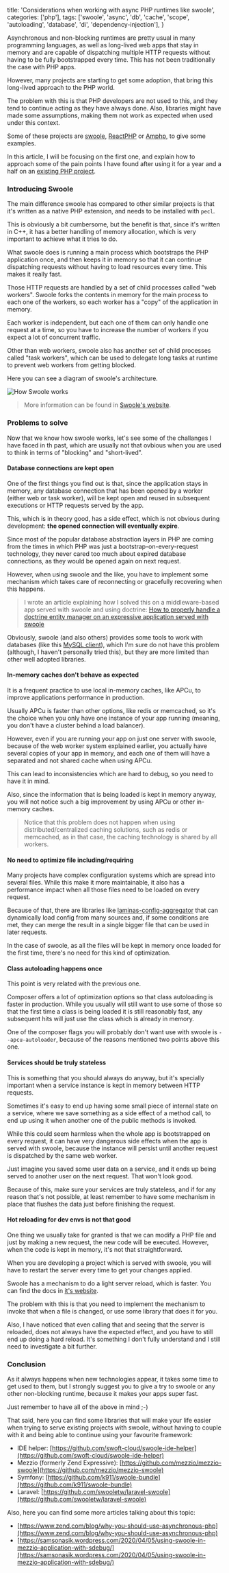   title: 'Considerations when working with async PHP runtimes like swoole',
  categories: ['php'],
  tags: ['swoole', 'async', 'db', 'cache', 'scope', 'autoloading', 'database', 'di', 'dependency-injection'],
}

Asynchronous and non-blocking runtimes are pretty usual in many programming languages, as well as long-lived web apps that stay in memory and are capable of dispatching multiple HTTP requests without having to be fully bootstrapped every time. This has not been traditionally the case with PHP apps. 

However, many projects are starting to get some adoption, that bring this long-lived approach to the PHP world.

The problem with this is that PHP developers are not used to this, and they tend to continue acting as they have always done. Also, libraries might have made some assumptions, making them not work as expected when used under this context.

Some of these projects are [swoole](https://www.swoole.co.uk), [ReactPHP](https://reactphp.org/) or [Amphp](https://amphp.org/), to give some examples.

In this article, I will be focusing on the first one, and explain how to approach some of the pain points I have found after using it for a year and a half on an [existing PHP project](https://github.com/shlinkio/shlink).

### Introducing Swoole

The main difference swoole has compared to other similar projects is that it's written as a native PHP extension, and needs to be installed with `pecl`.

This is obviously a bit cumbersome, but the benefit is that, since it's written in C++, it has a better handling of memory allocation, which is very important to achieve what it tries to do.

What swoole does is running a main process which bootstraps the PHP application once, and then keeps it in memory so that it can continue dispatching requests without having to load resources every time. This makes it really fast.

Those HTTP requests are handled by a set of child processes called "web workers". Swoole forks the contents in memory for the main process to each one of the workers, so each worker has a "copy" of the application in memory.

Each worker is independent, but each one of them can only handle one request at a time, so you have to increase the number of workers if you expect a lot of concurrent traffic.

Other than web workers, swoole also has another set of child processes called "task workers", which can be used to delegate long tasks at runtime to prevent web workers from getting blocked.

Here you can see a diagram of swoole's architecture.

![How Swoole works](https://www.swoole.co.uk/images/how-swoole-works.png)

> More information can be found in [Swoole's website](https://www.swoole.co.uk/how-it-works).

### Problems to solve

Now that we know how swoole works, let's see some of the challanges I have faced in th past, which are usually not that ovbious when you are used to think in terms of "blocking" and "short-lived".

#### Database connections are kept open

One of the first things you find out is that, since the application stays in memory, any database connection that has been opened by a worker (either web or task worker), will be kept open and reused in subsequent executions or HTTP requests served by the app.

This, which is in theory good, has a side effect, which is not obvious during development: **the opened connection will eventually expire**.

Since most of the popular database abstraction layers in PHP are coming from the times in which PHP was just a bootstrap-on-every-request technology, they never cared too much about expired database connections, as they would be opened again on next request.

However, when using swoole and the like, you have to implement some mechanism which takes care of reconnecting or gracefully recovering when this happens.

> I wrote an article explaining how I solved this on a middleware-based app served with swoole and using doctrine: [How to properly handle a doctrine entity manager on an expressive application served with swoole](/2019/11/04/how-to-properly-handle-a-doctrine-entity-manager-on-an-expressive-application-served-with-swoole/)

Obviously, swoole (and also others) provides some tools to work with databases (like this [MySQL client](https://www.swoole.co.uk/docs/modules/swoole-async-mysql-client)), which I'm sure do not have this problem (although, I haven't personally tried this), but they are more limited than other well adopted libraries.

#### In-memory caches don't behave as expected

It is a frequent practice to use local in-memory caches, like APCu, to improve applications performance in production.

Usually APCu is faster than other options, like redis or memcached, so it's the choice when you only have one instance of your app running (meaning, you don't have a cluster behind a load balancer).

However, even if you are running your app on just one server with swoole, because of the web worker system explained earlier, you actually have several copies of your app in memory, and each one of them will have a separated and not shared cache when using APCu.

This can lead to inconsistencies which are hard to debug, so you need to have it in mind.

Also, since the information that is being loaded is kept in memory anyway, you will not notice such a big improvement by using APCu or other in-memory caches.

> Notice that this problem does not happen when using distributed/centralized caching solutions, such as redis or memcached, as in that case, the caching technology is shared by all workers.

#### No need to optimize file including/requiring

Many projects have complex configuration systems which are spread into several files. While this make it more maintainable, it also has a performance impact when all those files need to be loaded on every request.

Because of that, there are libraries like [laminas-config-aggregator](https://github.com/laminas/laminas-config-aggregator) that can dynamically load config from many sources and, if some conditions are met, they can merge the result in a single bigger file that can be used in later requests.

In the case of swoole, as all the files will be kept in memory once loaded for the first time, there's no need for this kind of optimization.

#### Class autoloading happens once

This point is very related with the previous one.

Composer offers a lot of optimization options so that class autoloading is faster in production. While you usually will still want to use some of those so that the first time a class is being loaded it is still reasonably fast, any subsequent hits will just use the class which is already in memory.

One of the composer flags you will probably don't want use with swoole is `--apcu-autoloader`, because of the reasons mentioned two points above this one.

#### Services should be truly stateless

This is something that you should always do anyway, but it's specially important when a service instance is kept in memory between HTTP requests.

Sometimes it's easy to end up having some small piece of internal state on a service, where we save something as a side effect of a method call, to end up using it when another one of the public methods is invoked.

While this could seem harmless when the whole app is bootstrapped on every request, it can have very dangerous side effects when the app is served with swoole, because the instance will persist until another request is dispatched by the same web worker.

Just imagine you saved some user data on a service, and it ends up being served to another user on the next request. That won't look good.

Because of this, make sure your services are truly stateless, and if for any reason that's not possible, at least remember to have some mechanism in place that flushes the data just before finishing the request.

#### Hot reloading for dev envs is not that good

One thing we usually take for granted is that we can modify a PHP file and just by making a new request, the new code will be executed. However, when the code is kept in memory, it's not that straightforward.

When you are developing a project which is served with swoole, you will have to restart the server every time to get your changes applied.

Swoole has a mechanism to do a light server reload, which is faster. You can find the docs in [it's website](https://www.swoole.co.uk/docs/modules/swoole-server-reload).

The problem with this is that you need to implement the mechanism to invoke that when a file is changed, or use some library that does it for you.

Also, I have noticed that even calling that and seeing that the server is reloaded, does not always have the expected effect, and you have to still end up doing a hard reload. It's something I don't fully understand and I still need to investigate a bit further.

### Conclusion

As it always happens when new technologies appear, it takes some time to get used to them, but I strongly suggest you to give a try to swoole or any other non-blocking runtime, because it makes your apps super fast.

Just remember to have all of the above in mind ;-)

That said, here you can find some libraries that will make your life easier when trying to serve existing projects with swoole, without having to couple with it and being able to continue using your favourite framework:

* IDE helper: [https://github.com/swoft-cloud/swoole-ide-helper](https://github.com/swoft-cloud/swoole-ide-helper)
* Mezzio (formerly Zend Expressive): [https://github.com/mezzio/mezzio-swoole](https://github.com/mezzio/mezzio-swoole)
* Symfony: [https://github.com/k911/swoole-bundle](https://github.com/k911/swoole-bundle)
* Laravel: [https://github.com/swooletw/laravel-swoole](https://github.com/swooletw/laravel-swoole)

Also, here you can find some more articles talking about this topic:

* [https://www.zend.com/blog/why-you-should-use-asynchronous-php](https://www.zend.com/blog/why-you-should-use-asynchronous-php)
* [https://samsonasik.wordpress.com/2020/04/05/using-swoole-in-mezzio-application-with-sdebug/](https://samsonasik.wordpress.com/2020/04/05/using-swoole-in-mezzio-application-with-sdebug/)

